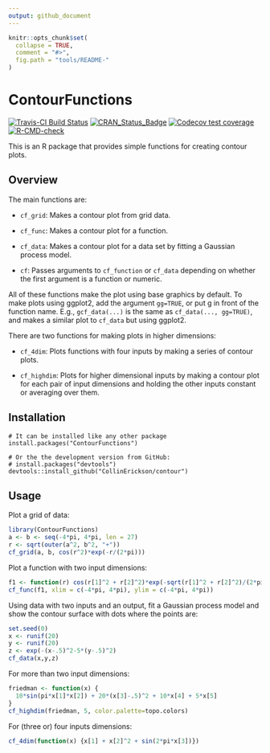 ```yaml
---
output: github_document
---
```


<!-- README.md is generated from README.Rmd. Please edit that file -->

```r
knitr::opts_chunk$set(
  collapse = TRUE,
  comment = "#>",
  fig.path = "tools/README-"
)
```


# ContourFunctions

<!-- badges: start -->
[![Travis-CI Build Status](https://travis-ci.org/CollinErickson/ContourFunctions.svg?branch=master)](https://travis-ci.org/CollinErickson/ContourFunctions)
[![CRAN_Status_Badge](https://www.r-pkg.org/badges/version/ContourFunctions)](https://cran.r-project.org/package=ContourFunctions)
[![Codecov test coverage](https://codecov.io/gh/CollinErickson/ContourFunctions/branch/master/graph/badge.svg)](https://codecov.io/gh/CollinErickson/ContourFunctions?branch=master)
[![R-CMD-check](https://github.com/CollinErickson/ContourFunctions/actions/workflows/R-CMD-check.yaml/badge.svg)](https://github.com/CollinErickson/ContourFunctions/actions/workflows/R-CMD-check.yaml)
<!-- badges: end -->

This is an R package that provides simple functions for creating contour plots.

## Overview

The main functions are:

* `cf_grid`: Makes a contour plot from grid data.

* `cf_func`: Makes a contour plot for a function.

* `cf_data`: Makes a contour plot for a data set by fitting a Gaussian process model.

* `cf`: Passes arguments to `cf_function` or `cf_data` depending on whether the first argument is a function or numeric.

All of these functions make the plot using base graphics by default.
To make plots using ggplot2, add the argument `gg=TRUE`,
or put g in front of the function name.
E.g., `gcf_data(...)` is the same as `cf_data(..., gg=TRUE)`,
and makes a similar plot to `cf_data` but using ggplot2.

There are two functions for making plots in higher dimensions:

* `cf_4dim`: Plots functions with four inputs by making a series
of contour plots.

* `cf_highdim`: Plots for higher dimensional inputs by making a
contour plot for each pair of input dimensions and holding the other
inputs constant or averaging over them.


## Installation

```
# It can be installed like any other package
install.packages("ContourFunctions")

# Or the the development version from GitHub:
# install.packages("devtools")
devtools::install_github("CollinErickson/contour")
```

## Usage

Plot a grid of data:

```r
library(ContourFunctions)
a <- b <- seq(-4*pi, 4*pi, len = 27)
r <- sqrt(outer(a^2, b^2, "+"))
cf_grid(a, b, cos(r^2)*exp(-r/(2*pi)))
```

Plot a function with two input dimensions:

```r
f1 <- function(r) cos(r[1]^2 + r[2]^2)*exp(-sqrt(r[1]^2 + r[2]^2)/(2*pi))
cf_func(f1, xlim = c(-4*pi, 4*pi), ylim = c(-4*pi, 4*pi))
```

Using data with two inputs and an output,
fit a Gaussian process model and show the
contour surface with dots where the points are:

```r
set.seed(0)
x <- runif(20)
y <- runif(20)
z <- exp(-(x-.5)^2-5*(y-.5)^2)
cf_data(x,y,z)
```

For more than two input dimensions:

```r
friedman <- function(x) {
  10*sin(pi*x[1]*x[2]) + 20*(x[3]-.5)^2 + 10*x[4] + 5*x[5]
}
cf_highdim(friedman, 5, color.palette=topo.colors)
```

For (three or) four inputs dimensions:

```r
cf_4dim(function(x) {x[1] + x[2]^2 + sin(2*pi*x[3])})
```
